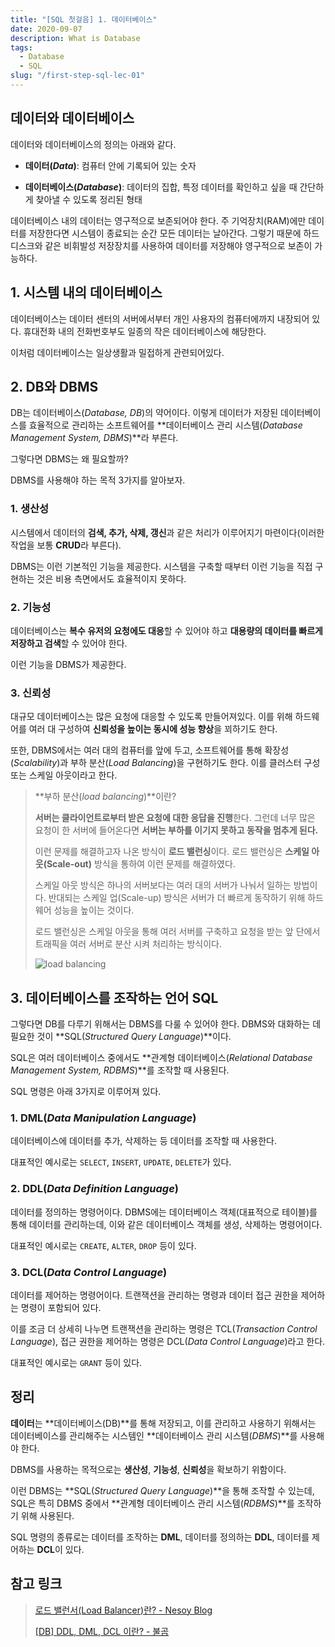 ```yaml
---
title: "[SQL 첫걸음] 1. 데이터베이스"
date: 2020-09-07
description: What is Database
tags:
  - Database
  - SQL
slug: "/first-step-sql-lec-01"
---
```


## 데이터와 데이터베이스

데이터와 데이터베이스의 정의는 아래와 같다.

- **데이터(*Data*)**: 컴퓨터 안에 기록되어 있는 숫자

- **데이터베이스(*Database*)**: 데이터의 집합, 특정 데이터를 확인하고 싶을 때 간단하게 찾아낼 수 있도록 정리된 형태

데이터베이스 내의 데이터는 영구적으로 보존되어야 한다. 주 기억장치(RAM)에만 데이터를 저장한다면 시스템이 종료되는 순간 모든 데이터는 날아간다. 그렇기 때문에 하드 디스크와 같은 비휘발성 저장장치를 사용하여 데이터를 저장해야 영구적으로 보존이 가능하다.

## 1. 시스템 내의 데이터베이스

데이터베이스는 데이터 센터의 서버에서부터 개인 사용자의 컴퓨터에까지 내장되어 있다. 휴대전화 내의 전화번호부도 일종의 작은 데이터베이스에 해당한다.

이처럼 데이터베이스는 일상생활과 밀접하게 관련되어있다.

## 2. DB와 DBMS

DB는 데이터베이스(*Database, DB*)의 약어이다. 이렇게 데이터가 저장된 데이터베이스를 효율적으로 관리하는 소프트웨어를 **데이터베이스 관리 시스템(*Database Management System, DBMS*)**라 부른다.

그렇다면 DBMS는 왜 필요할까?

DBMS를 사용해야 하는 목적 3가지를 알아보자.

### 1. 생산성

시스템에서 데이터의 **검색, 추가, 삭제, 갱신**과 같은 처리가 이루어지기 마련이다(이러한 작업을 보통 **CRUD**라 부른다).

DBMS는 이런 기본적인 기능을 제공한다. 시스템을 구축할 때부터 이런 기능을 직접 구현하는 것은 비용 측면에서도 효율적이지 못하다.

### 2. 기능성

데이터베이스는 **복수 유저의 요청에도 대응**할 수 있어야 하고 **대용량의 데이터를 빠르게 저장하고 검색**할 수 있어야 한다.

이런 기능을 DBMS가 제공한다.

### 3. 신뢰성

대규모 데이터베이스는 많은 요청에 대응할 수 있도록 만들어져있다. 이를 위해 하드웨어를 여러 대 구성하여 **신뢰성을 높이는 동시에 성능 향상**을 꾀하기도 한다.

또한, DBMS에서는 여러 대의 컴퓨터를 앞에 두고, 소프트웨어를 통해 확장성(*Scalability*)과 부하 분산(*Load Balancing*)을 구현하기도 한다. 이를 클러스터 구성 또는 스케일 아웃이라고 한다.

> **부하 분산(*load balancing*)**이란?
>
> **서버는 클라이언트로부터 받은 요청에 대한 응답을 진행**한다. 그런데 너무 많은 요청이 한 서버에 들어온다면 **서버는 부하를 이기지 못하고 동작을 멈추게 된다.**
>
> 이런 문제를 해결하고자 나온 방식이 **로드 밸런싱**이다. 로드 밸런싱은 **스케일 아웃(Scale-out)** 방식을 통하여 이런 문제를 해결하였다.
>
> 스케일 아웃 방식은 하나의 서버보다는 여러 대의 서버가 나눠서 일하는 방법이다. 반대되는 스케일 업(Scale-up) 방식은 서버가 더 빠르게 동작하기 위해 하드웨어 성능을 높이는 것이다.
>
> 로드 밸런싱은 스케일 아웃을 통해 여러 서버를 구축하고 요청을 받는 앞 단에서 트래픽을 여러 서버로 분산 시켜 처리하는 방식이다.
>
> ![load balancing](./load-balancing.png)

## 3. 데이터베이스를 조작하는 언어 SQL

그렇다면 DB를 다루기 위해서는 DBMS를 다룰 수 있어야 한다. DBMS와 대화하는 데 필요한 것이 **SQL(*Structured Query Language*)**이다.

SQL은 여러 데이터베이스 중에서도 **관계형 데이터베이스(*Relational Database Management System, RDBMS*)**를 조작할 때 사용된다.

SQL 명령은 아래 3가지로 이루어져 있다.

### 1. DML(*Data Manipulation Language*)

데이터베이스에 데이터를 추가, 삭제하는 등 데이터를 조작할 때 사용한다.

대표적인 예시로는 `SELECT`, `INSERT`, `UPDATE`, `DELETE`가 있다.

### 2. DDL(*Data Definition Language*)

데이터를 정의하는 명령어이다. DBMS에는 데이터베이스 객체(대표적으로 테이블)를 통해 데이터를 관리하는데, 이와 같은 데이터베이스 객체를 생성, 삭제하는 명령어이다.

대표적인 예시로는 `CREATE`, `ALTER`, `DROP` 등이 있다.

### 3. DCL(*Data Control Language*)

데이터를 제어하는 명령어이다. 트랜잭션을 관리하는 명령과 데이터 접근 권한을 제어하는 명령이 포함되어 있다.

이를 조금 더 상세히 나누면 트랜잭션을 관리하는 명령은 TCL(*Transaction Control Language*), 접근 권한을 제어하는 명령은 DCL(*Data Control Language*)라고 한다.

대표적인 예시로는 `GRANT` 등이 있다.

## 정리

**데이터**는 **데이터베이스(DB)**를 통해 저장되고, 이를 관리하고 사용하기 위해서는 데이터베이스를 관리해주는 시스템인 **데이터베이스 관리 시스템(*DBMS*)**를 사용해야 한다.

DBMS를 사용하는 목적으로는 **생산성**, **기능성**, **신뢰성**을 확보하기 위함이다.

이런 DBMS는 **SQL(*Structured Query Language*)**을 통해 조작할 수 있는데, SQL은 특히 DBMS 중에서 **관계형 데이터베이스 관리 시스템(*RDBMS*)**를 조작하기 위해 사용된다.

SQL 명령의 종류로는 데이터를 조작하는 **DML**, 데이터를 정의하는 **DDL**, 데이터를 제어하는 **DCL**이 있다.

## 참고 링크

> [로드 밸런서(Load Balancer)란? - Nesoy Blog](https://nesoy.github.io/articles/2018-06/Load-Balancer)
>
> [[DB] DDL, DML, DCL 이란? - 불곰](https://brownbears.tistory.com/180)
